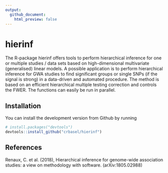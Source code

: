 ```yaml
---
output:
  github_document:
    html_preview: false
---
```


<!-- README.md is generated from README.Rmd. Please edit that file -->
<!-- build with rmarkdown::render("README.Rmd") -->

# hierinf

The R-package hierinf offers tools to perform hierarchical inference for one 
or multiple studies / data sets based on high-dimensional multivariate (generalised) 
linear models. A possible application is to perform hierarchical inference 
for GWA studies to find significant groups or single SNPs (if the signal 
is strong) in a data-driven and automated procedure. The method is based 
on an efficient hierarchical multiple testing correction and controls the 
FWER. The functions can easily be run in parallel.

## Installation

You can install the development version from Github by running

```r
# install.packages("devtools")
devtools::install_github("crbasel/hierinf")
```


## References

Renaux, C. et al. (2018), Hierarchical inference for genome-wide
association studies: a view on methodology with software. (arXiv:1805.02988)

